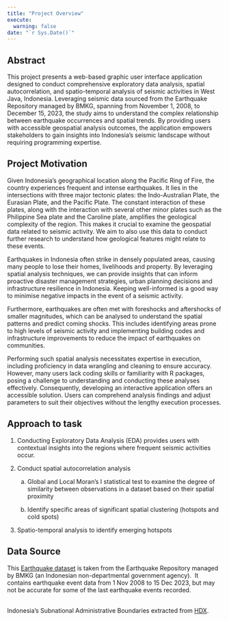 ```yaml
---
title: "Project Overview"
execute: 
  warning: false
date: "`r Sys.Date()`"
---
```


## Abstract

This project presents a web-based graphic user interface application designed to conduct comprehensive exploratory data analysis, spatial autocorrelation, and spatio-temporal analysis of seismic activities in West Java, Indonesia. Leveraging seismic data sourced from the Earthquake Repository managed by BMKG, spanning from November 1, 2008, to December 15, 2023, the study aims to understand the complex relationship between earthquake occurrences and spatial trends. By providing users with accessible geospatial analysis outcomes, the application empowers stakeholders to gain insights into Indonesia's seismic landscape without requiring programming expertise.

## Project Motivation

Given Indonesia’s geographical location along the Pacific Ring of Fire, the country experiences frequent and intense earthquakes. It lies in the intersections with three major tectonic plates: the Indo-Australian Plate, the Eurasian Plate, and the Pacific Plate. The constant interaction of these plates, along with the interaction with several other minor plates such as the Philippine Sea plate and the Caroline plate, amplifies the geological complexity of the region. This makes it crucial to examine the geospatial data related to seismic activity. We aim to also use this data to conduct further research to understand how geological features might relate to these events.

Earthquakes in Indonesia often strike in densely populated areas, causing many people to lose their homes, livelihoods and property. By leveraging spatial analysis techniques, we can provide insights that can inform proactive disaster management strategies, urban planning decisions and infrastructure resilience in Indonesia. Keeping well-informed is a good way to minimise negative impacts in the event of a seismic activity. 

Furthermore, earthquakes are often met with foreshocks and aftershocks of smaller magnitudes, which can be analysed to understand the spatial patterns and predict coming shocks. This includes identifying areas prone to high levels of seismic activity and implementing building codes and infrastructure improvements to reduce the impact of earthquakes on communities.

Performing such spatial analysis necessitates expertise in execution, including proficiency in data wrangling and cleaning to ensure accuracy. However, many users lack coding skills or familiarity with R packages, posing a challenge to understanding and conducting these analyses effectively. Consequently, developing an interactive application offers an accessible solution. Users can comprehend analysis findings and adjust parameters to suit their objectives without the lengthy execution processes.

## Approach to task

1.  Conducting Exploratory Data Analysis (EDA) provides users with contextual insights into the regions where frequent seismic activities occur.

2.  Conduct spatial autocorrelation analysis

     a. Global and Local Moran’s I statistical test to examine the degree of similarity between observations in a dataset based on their spatial proximity

     b. Identify specific areas of significant spatial clustering (hotspots and cold spots)

3.  Spatio-temporal analysis to identify emerging hotspots

## Data Source

This [Earthquake dataset](https://github.com/kekavigi/repo-gempa) is taken from the Earthquake Repository managed by BMKG (an Indonesian non-departmental government agency).  It contains earthquake event data from 1 Nov 2008 to 15 Dec 2023, but may not be accurate for some of the last earthquake events recorded. 

\
Indonesia’s Subnational Administrative Boundaries extracted from [HDX](https://data.humdata.org/dataset/cod-ab-idn?force_layout=desktop).


